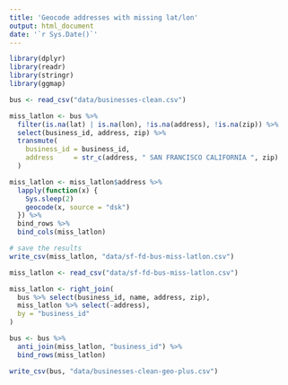 ```yaml
---
title: 'Geocode addresses with missing lat/lon'
output: html_document
date: '`r Sys.Date()`'
---
```


```r
library(dplyr)
library(readr)
library(stringr)
library(ggmap)
```

```r
bus <- read_csv("data/businesses-clean.csv")
```

```r
miss_latlon <- bus %>%
  filter(is.na(lat) | is.na(lon), !is.na(address), !is.na(zip)) %>%
  select(business_id, address, zip) %>%
  transmute(
    business_id = business_id,
    address     = str_c(address, " SAN FRANCISCO CALIFORNIA ", zip)
  )

miss_latlon <- miss_latlon$address %>% 
  lapply(function(x) {
    Sys.sleep(2)
    geocode(x, source = "dsk")
  }) %>%
  bind_rows %>% 
  bind_cols(miss_latlon)

# save the results
write_csv(miss_latlon, "data/sf-fd-bus-miss-latlon.csv")
```

```r
miss_latlon <- read_csv("data/sf-fd-bus-miss-latlon.csv")
```

```r
miss_latlon <- right_join(
  bus %>% select(business_id, name, address, zip),
  miss_latlon %>% select(-address),
  by = "business_id"
)

bus <- bus %>% 
  anti_join(miss_latlon, "business_id") %>% 
  bind_rows(miss_latlon)

write_csv(bus, "data/businesses-clean-geo-plus.csv")
```
